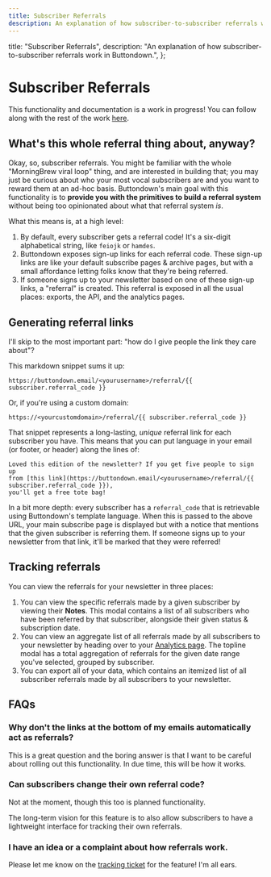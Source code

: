 ```yaml
---
title: Subscriber Referrals
description: An explanation of how subscriber-to-subscriber referrals work in Buttondown.
---
```



  title: "Subscriber Referrals",
  description:
    "An explanation of how subscriber-to-subscriber referrals work in Buttondown.",
};

# Subscriber Referrals

<Notice variant="info">
    This functionality and documentation is a work in progress! You can follow along with the rest of the work <a className="text-green-700 underline" href="https://github.com/buttondown-email/roadmap/issues/471">here</a>.
</Notice>

## What's this whole referral thing about, anyway?

Okay, so, subscriber referrals. You might be familiar with the whole "MorningBrew viral loop" thing, and are interested in building that;
you may just be curious about who your most vocal subscribers are and you want to reward them at an ad-hoc basis. Buttondown's main goal with this
functionality is to **provide you with the primitives to build a referral system** without being too opinionated about what that referral system _is_.

What this means is, at a high level:

1. By default, every subscriber gets a referral code! It's a six-digit alphabetical string, like `feiojk` or `hamdes`.
2. Buttondown exposes sign-up links for each referral code. These sign-up links are like your default subscribe pages & archive pages,
 but with a small affordance letting folks know that they're being referred.
3. If someone signs up to your newsletter based on one of these sign-up links, a "referral" is created. This referral is exposed in all the usual places: exports, the API, and the analytics pages.

## Generating referral links

I'll skip to the most important part: "how do I give people the link they care about"?

This markdown snippet sums it up:

```
https://buttondown.email/<yourusername>/referral/{{ subscriber.referral_code }}
```

Or, if you're using a custom domain:

```
https://<yourcustomdomain>/referral/{{ subscriber.referral_code }}
```

That snippet represents a long-lasting, _unique_ referral link for each subscriber you have. This means that you can put language in your
email (or footer, or header) along the lines of:

```
Loved this edition of the newsletter? If you get five people to sign up 
from [this link](https://buttondown.email/<yourusername>/referral/{{ subscriber.referral_code }}), 
you'll get a free tote bag!
```

In a bit more depth: every subscriber has a `referral_code` that is retrievable using Buttondown's template language. When this is passed to the above URL,
your main subscribe page is displayed but with a notice that mentions that the given subscriber is referring them. If someone signs up to your newsletter from that link,
it'll be marked that they were referred!

## Tracking referrals

You can view the referrals for your newsletter in three places:

1. You can view the specific referrals made by a given subscriber by viewing their **Notes**. This modal contains a list of all subscribers who have been referred by that subscriber, alongside their given status & subscription date.
2. You can view an aggregate list of all referrals made by all subscribers to your newsletter by heading over to your [Analytics page](https://buttondown.email/analytics). The topline modal has a total aggregation of referrals for 
the given date range you've selected, grouped by subscriber.
3. You can export all of your data, which contains an itemized list of all subscriber referrals made by all subscribers to your newsletter.

## FAQs

### Why don't the links at the bottom of my emails automatically act as referrals?

This is a great question and the boring answer is that I want to be careful about rolling out this functionality. 
In due time, this will be how it works.

### Can subscribers change their own referral code?

Not at the moment, though this too is planned functionality. 

The long-term vision for this feature is to also allow
subscribers to have a lightweight interface for tracking their own referrals.

### I have an idea or a complaint about how referrals work.

Please let me know on the [tracking ticket](https://github.com/buttondown-email/roadmap/issues/471) for the feature! I'm all ears.